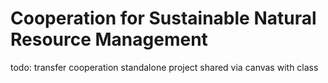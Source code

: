 # Cooperation for Sustainable Natural Resource Management

todo: transfer cooperation standalone project shared via canvas with class
